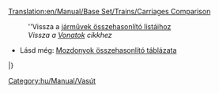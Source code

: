 [[Translation:en/Manual/Base Set/Trains/Carriages Comparison]]

:''Vissza a [[hu/Manual/Base Set/Járművek összehasonlító listái|járművek összehasonlító listáihoz]]
:''Vissza a [[hu/Manual/Vonatok|Vonatok]] cikkhez''

* Lásd még: [[hu/Manual/Base Set/Trains/Mozdonyok összehasonlító táblázata|Mozdonyok összehasonlító táblázata]]

{{hu/Manual/Base Set/Trains/VagonTáblaFejléc}}
{{hu/Manual/Base Set/Trains/VagonTáblaSor|
T___|[[hu/Manual/Base Set/Trains/Acélszállító vagon|Acélszállító vagon]]|1,148|2,296|18|38|43|45|acél|tonna|20|25|27|}}
{{hu/Manual/Base Set/Trains/VagonTáblaSor|
TS__|[[hu/Manual/Base Set/Trains/Állatszállító vagon|Állatszállító vagon]]|1,125|2,250|20|24|25|26|állat| |25|30|32|}}
{{hu/Manual/Base Set/Trains/VagonTáblaSor|
TSR_|[[hu/Manual/Base Set/Trains/Áruszállító vagon|Áruszállító vagon]]|1,113|2,226|21|33|36|37|áru|láda|25|30|32}}
{{hu/Manual/Base Set/Trains/VagonTáblaSor|
___Y|[[hu/Buborékszállító vagon|Buborékszállító vagon]]|1,113|2,226|21|22|22|22|buborék| |20|25|27}}
{{hu/Manual/Base Set/Trains/VagonTáblaSor|
___Y|[[hu/Cukorszállító vagon|Cukorszállító vagon]]|1,031|2,062|19|49|54|56|cukor|tonna|30|35|37}}
{{hu/Manual/Base Set/Trains/VagonTáblaSor|
___Y|[[hu/Cukorkaszállító vagon|Cukorkaszállító vagon]]|1,060|2,120|21|28|30|31|cukorka|csomag|25|30|32}}
{{hu/Manual/Base Set/Trains/VagonTáblaSor|
___Y|[[hu/Elemszállító vagon|Elemszállító vagon]]|1,148|2,296|18|23|24|25|elem| |22|27|29}}
{{hu/Manual/Base Set/Trains/VagonTáblaSor|
_SR_|[[hu/Manual/Base Set/Trains/Ételszállító vagon|Ételszállító vagon]]|1,119|2,238|22|47|52|54|étel|tonna|25|30|32}}
{{hu/Manual/Base Set/Trains/VagonTáblaSor|
TSR_|[[hu/Manual/Base Set/Trains/Faszállító vagon|Faszállító vagon]]|1,060|2,120|16|46|51|53|fa|tonna|30|35|37}}
{{hu/Manual/Base Set/Trains/VagonTáblaSor|
TSR_|[[hu/Manual/Base Set/Trains/Gabonaszállító vagon|Gabonaszállító vagon]]|1,066|2,132|19|49|54|56|búza|tonna|30|35|37}}
{{hu/Manual/Base Set/Trains/VagonTáblaSor|
__R_|[[hu/Manual/Base Set/Trains/Gumiszállító vagon|Gumiszállító vagon]]|1,083|2,166|19|40|45|47|gumi|ezer liter|21|26|28}}
{{hu/Manual/Base Set/Trains/VagonTáblaSor|
__R_|[[hu/Manual/Base Set/Trains/Gyümölcsszállító vagon|Gyümölcsszállító vagon]]|1,066|2,132|18|43|48|50|gyümölcs|tonna|25|30|32}}
{{hu/Manual/Base Set/Trains/VagonTáblaSor|
___Y|[[hu/Játékszállító vagon|Játékszállító vagon]]|1,072|2,144|21|23|24|24|játék| |20|25|27}}
{{hu/Manual/Base Set/Trains/VagonTáblaSor|
___Y|[[hu/Kólaszállító vagon|Kólaszállító vagon]]|1,066|2,132|24|49|54|56|kóla|ezer liter|25|30|32}}
{{hu/Manual/Base Set/Trains/VagonTáblaSor|
TSRY|[[hu/Manual/Base Set/Trains/Levélszállító vagon|Levélszállító vagon]]|1,335|2,670|21|28|29|30|levél|csomag|30|35|37}}
{{hu/Manual/Base Set/Trains/VagonTáblaSor|
___Y|[[hu/Műanyagszállító vagon|Műanyagszállító vagon]]|1,119|2,238|18|48|53|55|műanyag|ezer liter|30|35|37}}
{{hu/Manual/Base Set/Trains/VagonTáblaSor|
TSR_|[[hu/Manual/Base Set/Trains/Olajszállító vagon|Olajszállító vagon]]|1,171|2,342|24|54|59|61|olaj|ezer liter|30|35|37}}
{{hu/Manual/Base Set/Trains/VagonTáblaSor|
T___|[[hu/Manual/Base Set/Trains/Páncélozott vagon|Páncélozott vagon]]|1,494|2,988|30|32|33|33|értéktárgy<br>arany<br>gyémánt|csomag|20|25|27}}
{{hu/Manual/Base Set/Trains/VagonTáblaSor|
_S__|[[hu/Manual/Base Set/Trains/Papírszállító vagon|Papírszállító vagon]]|1,148|2,296|18|38|43|45|papír|tonna|20|25|27}}
{{hu/Manual/Base Set/Trains/VagonTáblaSor|
__R_|[[hu/Manual/Base Set/Trains/Rézércszállító vagon|Rézércszállító vagon]]|1,048|2,096|19|49|54|56|rézérc|tonna|30|35|37}}
{{hu/Manual/Base Set/Trains/VagonTáblaSor|
TSRY|[[hu/Manual/Base Set/Trains/Személyvagon|Személyvagon]]|1,447|2,894|25|27|27|27|utas| |40|45|47}}
{{hu/Manual/Base Set/Trains/VagonTáblaSor|
___Y|[[hu/Szénsavasital-szállító vagon|Szénsavasital-szállító vagon]]|1,130|2,260|18|21|21|22|szénsavas ital| |25|30|32}}
{{hu/Manual/Base Set/Trains/VagonTáblaSor|
TS__|[[hu/Manual/Base Set/Trains/Szénszállító vagon|Szénszállító vagon]]|1,031|2,062|18|48|53|55|szén|tonna|30|35|37}}
{{hu/Manual/Base Set/Trains/VagonTáblaSor|
___Y|[[hu/Tejkaramellaszállító vagon|Tejkaramellaszállító vagon]]|1,125|2,250|20|50|55|57|tejkaramella|tonna|30|35|37}}
{{hu/Manual/Base Set/Trains/VagonTáblaSor|
T___|[[hu/Manual/Base Set/Trains/Vasércszállító vagon|Vasércszállító vagon]]|1,048|2,096|19|49|54|56|vasérc|tonna|30|35|37}}
{{hu/Manual/Base Set/Trains/VagonTáblaSor|
___Y|[[hu/Vattacukorszállító vagon|Vattacukorszállító vagon]]|1,042|2,084|20|50|55|57|vattacukor|tonna|30|35|37}}
{{hu/Manual/Base Set/Trains/VagonTáblaSor|
__R_|[[hu/Manual/Base Set/Trains/Vízszállító vagon|Vízszállító vagon]]|1,166|2,332|25|50|55|57|víz|ezer liter|25|30|32}}
|}


[[Category:hu/Manual/Vasút]]